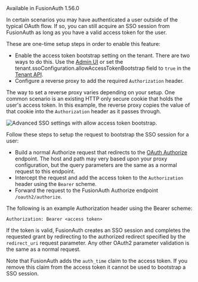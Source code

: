 ---
---

<Aside type="version">Available in FusionAuth 1.56.0</Aside>

In certain scenarios you may have authenticated a user outside of the typical OAuth flow. If so, you can still acquire an SSO session from FusionAuth as long as you have a valid access token for the user.

These are one-time setup steps in order to enable this feature:

* Enable the access token bootstrap setting on the tenant. There are two ways to do this. Use the [Admin UI](/docs/get-started/core-concepts/tenants#oauth) or set the <InlineField>tenant.ssoConfiguration.allowAccessTokenBootstrap</InlineField> field to `true` in the [Tenant API](/docs/apis/tenants).
* Configure a reverse proxy to add the required `Authorization` header.

The way to set a reverse proxy varies depending on your setup. One common scenario is an existing HTTP only secure cookie that holds the user's access token. In this example, the reverse proxy copies the value of that cookie into the `Authorization` header as it passes through.

![Advanced SSO settings with allow access token bootstrap.](/img/docs/lifecycle/authenticate-users/oauth-access-token-bootstrap.png)

Follow these steps to setup the request to bootstrap the SSO session for a user:

* Build a normal Authorize request that redirects to the [OAuth Authorize](/docs/lifecycle/authenticate-users/oauth/endpoints#authorize) endpoint. The host and path may very based upon your proxy configuration, but the query parameters are the same as a normal request to this endpoint.
* Intercept the request and add the access token to the `Authorization` header using the `Bearer` scheme.
* Forward the request to the FusionAuth Authorize endpoint `/oauth2/authorize`.

The following is an example Authorization header using the Bearer scheme:

```
Authorization: Bearer <access token>
```

If the token is valid, FusionAuth creates an SSO session and completes the requested grant by redirecting to the authorized redirect specified by the `redirect_uri` request parameter. Any other OAuth2 parameter validation is the same as a normal request.

Note that FusionAuth adds the `auth_time` claim to the access token. If you remove this claim from the access token it cannot be used to bootstrap a SSO session.
